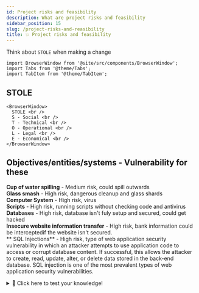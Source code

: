 ```yaml
---
id: Project risks and feasibility
description: What are project risks and feasibility
sidebar_position: 15
slug: /project-risks-and-reasibility
title: 💥 Project risks and feasibility
---
```



Think about `STOLE` when making a change

```mdx-code-block
import BrowserWindow from '@site/src/components/BrowserWindow';
import Tabs from '@theme/Tabs';
import TabItem from '@theme/TabItem';
```

## STOLE

```mdx-code-block
<BrowserWindow>
  STOLE <br />
  S - Social <br />
  T - Technical <br />
  O - Operational <br />
  L - Legal <br />
  E - Economical <br />
</BrowserWindow>
```

## Objectives/entities/systems - Vulnerability for these
**Cup of water spilling** - Medium risk, could spill outwards <br />
**Glass smash** - High risk, dangerous cleanup and glass shards <br />
**Computer System** - High risk, virus <br />
**Scripts** - High risk, running scripts without checking code and antivirus <br />
**Databases** - High risk, database isn't fuly setup and secured, could get hacked <br />
**Insecure website information transfer** - High risk, bank information could be interceptedif the website isn't secured. <br />
** SQL Injections** - High risk, type of web application security vulnerability in which an attacker attempts to use application code to access or corrupt database content. If successful, this allows the attacker to create, read, update, alter, or delete data stored in the back-end database. SQL injection is one of the most prevalent types of web application security vulnerabilities. <br />


<details>
  <summary>🧠 Click here to test your knowledge! </summary>

<iframe src="https://quizlet.com/679351269/match/embed?i=3loczc&x=1jj1" height="500" width="100%"></iframe>

</details>